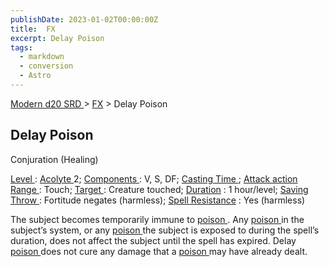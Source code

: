 ```yaml
---
publishDate: 2023-01-02T00:00:00Z
title:  FX
excerpt: Delay Poison
tags:
  - markdown
  - conversion
  - Astro
---
```


[ Modern d20 SRD ](/#modernD20) > [ FX](modern-d20-srd-fx-index) > Delay Poison

##  Delay Poison

Conjuration (Healing)

[ Level ](modern-d20-srd-fx-level) : [ Acolyte ](modern-d20-srd-classes-advanced-acolyte) 2; [ Components ](modern-d20-srd-fx-components) : V, S, DF;
[ Casting Time ](modern-d20-srd-fx-casting-time) ; [ Attack action](modern-d20-srd-combat-attack-actions) [ Range ](modern-d20-srd-fx-range) :
Touch; [ Target ](modern-d20-srd-fx-target) : Creature touched; [ Duration](modern-d20-srd-fx-duration) : 1 hour/level; [ Saving Throw ](modern-d20-srd-basics-saving-throws) : Fortitude negates (harmless); [ Spell Resistance](modern-d20-srd-special-abilities-spell-resistance) : Yes (harmless)

The subject becomes temporarily immune to [ poison ](modern-d20-srd-environment-hazards-poison) . Any [ poison ](modern-d20-srd-environment-hazards-poison) in the subject’s system, or any [ poison ](modern-d20-srd-environment-hazards-poison) the subject is exposed to during the spell’s
duration, does not affect the subject until the spell has expired. Delay [poison ](modern-d20-srd-environment-hazards-poison) does not cure any damage
that a [ poison ](modern-d20-srd-environment-hazards-poison) may have already
dealt.

